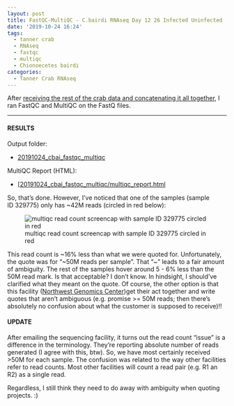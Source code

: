 ```yaml
---
layout: post
title: FastQC-MultiQC - C.bairdi RNAseq Day 12 26 Infected Uninfected
date: '2019-10-24 16:24'
tags:
  - tanner crab
  - RNAseq
  - fastqc
  - multiqc
  - Chionoecetes bairdi
categories:
  - Tanner Crab RNAseq
---
```

After [receiving the rest of the crab data and concatenating it all together](https://robertslab.github.io/sams-notebook/2019/10/24/Data-Received-C.bairdi-RNAseq-Day9-12-26-Infected-Uninfected.html), I ran FastQC and MultiQC on the FastQ files.



---

#### RESULTS

Output folder:

- [20191024_cbai_fastqc_multiqc](https://gannet.fish.washington.edu/Atumefaciens/20191024_cbai_fastqc_multiqc)

MultiQC Report (HTML):

- [[20191024_cbai_fastqc_multiqc/multiqc_report.html](https://gannet.fish.washington.edu/Atumefaciens/20191024_cbai_fastqc_multiqc/multiqc_report.html)

So, that's done. However, I've noticed that one of the samples (sample ID 329775) only has ~42M reads (circled in red below):

![multiqc read count screencap with sample ID 329775 circled in red](https://github.com/RobertsLab/sams-notebook/blob/master/images/screencaps/20191024_cbai_fastqc_multiqc_read-counts.png?raw=true)

This read count is ~16% less than what we were quoted for. Unfortunately, the quote was for "~50M reads per sample". That "~" leads to a fair amount of ambiguity. The rest of the samples hover around 5 - 6% less than the 50M read mark. Is that acceptable? I don't know. In hindsight, I should've clarified what they meant on the quote. Of course, the other option is that this facility ([Northwest Genomics Center](https://nwgc.gs.washington.edu/))get their act together and write quotes that aren't ambiguous (e.g. promise >= 50M reads; then there's absolutely no confusion about what the customer is supposed to receive)!!

#### UPDATE

After emailing the sequencing facility, it turns out the read count "issue" is a difference in the terminology. They're reporting absolute number of reads generated (I agree with this, btw). So, we have most certainly received >50M for each sample. The confusion was related to the way other facilities refer to read counts. Most other facilities will count a read pair (e.g. R1 an R2) as a single read.

Regardless, I still think they need to do away with ambiguity when quoting projects. :)
